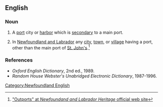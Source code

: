 ==English==

===Noun===
{{en-noun}}

# A [[port]] city or [[harbor]] which is [[secondary]] to a main port.
# {{lb|en|Canada}} In [[Newfoundland and Labrador]] any [[city]], [[town]], or [[village]] having a port, other than the main port of [[St. John's]].<ref>[http://www.heritage.nf.ca/society/outports.html "Outports" at ''Newfoundand and Labrador Heritage'' official web site]</ref>

===References===
<references/>
* ''Oxford English Dictionary'', 2nd ed., 1989.
* ''Random House Webster's Unabridged Electronic Dictionary'', 1987-1996.

[[Category:Newfoundland English]]
